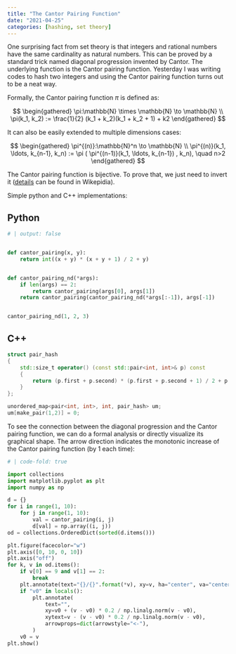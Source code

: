 ```yaml
---
title: "The Cantor Pairing Function"
date: "2021-04-25"
categories: [hashing, set theory]
---
```



One surprising fact from set theory is that integers and rational numbers have the same cardinality as natural numbers. This can be proved by a standard trick named diagonal progression invented by Cantor. The underlying function is the Cantor pairing function. Yesterday I was writing codes to hash two integers and using the Cantor pairing function turns out to be a neat way.

Formally, the Cantor pairing function $\pi$ is defined as:

$$
\begin{gathered}
\pi:\mathbb{N} \times \mathbb{N} \to \mathbb{N} \\
\pi(k_1, k_2) := \frac{1}{2} (k_1 + k_2)(k_1 + k_2 + 1) + k2
\end{gathered}
$$

It can also be easily extended to multiple dimensions cases:

$$
\begin{gathered}
\pi^{(n)}:\mathbb{N}^n \to \mathbb{N} \\
\pi^{(n)}(k_1, \ldots, k_{n-1}, k_n) := \pi ( \pi^{(n-1)}(k_1, \ldots, k_{n-1}) , k_n), \quad n>2
\end{gathered}
$$

The Cantor pairing function is bijective. To prove that, we just need to invert it ([details](https://en.wikipedia.org/wiki/Pairing_function#Inverting_the_Cantor_pairing_function]) can be found  in Wikepidia). 

Simple python and C++ implementations:

::: {.panel-tabset}
## Python
```python
# | output: false


def cantor_pairing(x, y):
    return int((x + y) * (x + y + 1) / 2 + y)


def cantor_pairing_nd(*args):
    if len(args) == 2:
        return cantor_pairing(args[0], args[1])
    return cantor_pairing(cantor_pairing_nd(*args[:-1]), args[-1])


cantor_pairing_nd(1, 2, 3)
```

## C++
```c++
struct pair_hash
{
	std::size_t operator() (const std::pair<int, int>& p) const
	{
		return (p.first + p.second) * (p.first + p.second + 1) / 2 + p.second;
	}
};

unordered_map<pair<int, int>, int, pair_hash> um;
um[make_pair(1,2)] = 0;
```
:::

To see the connection between the diagonal progression and the Cantor pairing function, we can do a formal analysis or directly visualize its graphical shape. The arrow direction indicates the monotonic increase of the Cantor pairing function (by 1 each time): 

```python
# | code-fold: true

import collections
import matplotlib.pyplot as plt
import numpy as np

d = {}
for i in range(1, 10):
    for j in range(1, 10):
        val = cantor_pairing(i, j)
        d[val] = np.array((i, j))
od = collections.OrderedDict(sorted(d.items()))

plt.figure(facecolor="w")
plt.axis([0, 10, 0, 10])
plt.axis("off")
for k, v in od.items():
    if v[0] == 9 and v[1] == 2:
        break
    plt.annotate(text="{}/{}".format(*v), xy=v, ha="center", va="center")
    if "v0" in locals():
        plt.annotate(
            text="",
            xy=v0 + (v - v0) * 0.2 / np.linalg.norm(v - v0),
            xytext=v - (v - v0) * 0.2 / np.linalg.norm(v - v0),
            arrowprops=dict(arrowstyle="<-"),
        )
    v0 = v
plt.show()
```

